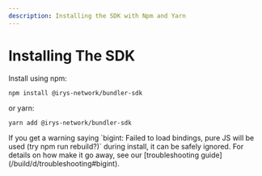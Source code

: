 ```yaml
---
description: Installing the SDK with Npm and Yarn
---
```



# Installing The SDK

Install using npm:

```console
npm install @irys-network/bundler-sdk
```

or yarn:

```console
yarn add @irys-network/bundler-sdk
```

<Callout type="info" emoji="ℹ️">
	If you get a warning saying `bigint: Failed to load bindings, pure JS will be used (try npm run rebuild?)` during
	install, it can be safely ignored. For details on how make it go away, see our [troubleshooting
	guide](/build/d/troubleshooting#bigint).
</Callout>
